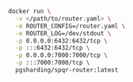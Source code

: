 ```bash
docker run \
  -v </path/to/router.yaml> \
  -e ROUTER_CONFIG=/router.yaml \
  -e ROUTER_LOG=/dev/stdout \
  -p 0.0.0.0:6432:6432/tcp \
  -p :::6432:6432/tcp \
  -p 0.0.0.0:7000:7000/tcp \
  -p :::7000:7000/tcp \
  pgsharding/spqr-router:latest
```
